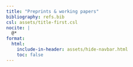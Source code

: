 ```yaml
---
title: "Preprints & working papers"
bibliography: refs.bib
csl: assets/title-first.csl
nocite: |
  @*
format:
  html:
    include-in-header: assets/hide-navbar.html
    toc: false
---
```


::: {#refs}
:::
